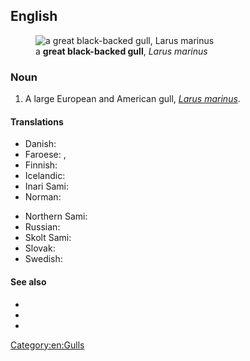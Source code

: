 ==English==
[[File:Great Black Backed Gull, Fowey, Cornwall - UK, July 25 2012. (7668580890).jpg|thumb|a '''great black-backed gull''', ''Larus marinus'']]

===Noun===
{{en-noun|head=[[great]] [[black]]-[[backed]] [[gull]]}}

# A large European and American gull, ''[[Larus marinus]]''.

====Translations====
{{trans-top|''Larus marinus''}}
* Danish: {{t+|da|svartbag|c}}
* Faroese: {{t|fo|svartbakur|m}}, {{t|fo|bakur|m}}
* Finnish: {{t+|fi|merilokki}}
* Icelandic: {{t+|is|svartbakur|m}}
* Inari Sami: {{t|smn|merâkaijuu}}
* Norman: {{t|nrf|néthe mauve|f}}
{{trans-mid}}
* Northern Sami: {{t|se|mearragáiru}}
* Russian: {{t|ru|морска́я ча́йка|f}}
* Skolt Sami: {{t|sms|käirrav}}
* Slovak: {{t+|sk|čajka morská}}
* Swedish: {{t+|sv|havstrut|c}}
{{trans-bottom}}

====See also====
* {{pedia|Great black-backed gull}}
* {{specieslite|Larus marinus|i=1}}
* {{commonslite|Larus marinus|i=1}}

[[Category:en:Gulls]]